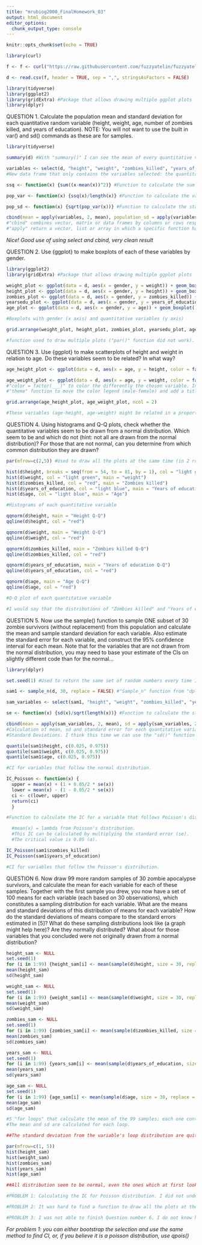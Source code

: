 ```yaml
---
title: "mrubiog2000_FinalHomework_03"
output: html_document
editor_options: 
  chunk_output_type: console
---
```


```r
knitr::opts_chunk$set(echo = TRUE)
```


```r
library(curl)

f <- f <- curl("https://raw.githubusercontent.com/fuzzyatelin/fuzzyatelin.github.io/master/AN588_Fall21/zombies.csv")

d <- read.csv(f, header = TRUE, sep = ",", stringsAsFactors = FALSE)
```

```r
library(tidyverse)
library(ggplot2)
library(gridExtra) #Package that allows drawing multiple ggplot plots
library(dplyr)
```


QUESTION 1. Calculate the population mean and standard deviation for each quantitative random variable (height, weight, age, number of zombies killed, and years of education). NOTE: You will not want to use the built in var() and sd() commands as these are for samples.

```r
library(tidyverse)

summary(d) #With "summary()" I can see the mean of every quantitative value from the whole population.

variables <- select(d, "height", "weight", "zombies_killed", "years_of_education", "age")
#New data frame that only contains the variables selected: the quantitative variables. (@nkelly's idea).

ssq <- function(x) {sum((x-mean(x))^2)} #Function to calculate the sum of squares.

pop_var <- function(x) {ssq(x)/length(x)} #Function to calculate the variance of the population (note it is divided by "n" instead of by "n-1").

pop_sd <- function(x) {sqrt(pop_var(x))} #Function to calculate the standard deviation of the population.

cbind(mean = apply(variables, 2, mean), population_sd = apply(variables, 2, pop_sd))
#"cbind" combines vector, matrix or data frames by columns or rows respectively.
#"apply" return a vector, list or array in which a specific function has been applied. "2" indicates columns ("1" indicates rows) (@nkelley's idea).

```

*Nice! Good use of using select and cbind, very clean result*

QUESTION 2. Use {ggplot} to make boxplots of each of these variables by gender.

```r

library(ggplot2)
library(gridExtra) #Package that allows drawing multiple ggplot plots

weight_plot <- ggplot(data = d, aes(x = gender, y = weight)) + geom_boxplot()
height_plot <- ggplot(data = d, aes(x = gender, y = height)) + geom_boxplot()
zombies_plot <- ggplot(data = d, aes(x = gender, y = zombies_killed)) + geom_boxplot()
yearsedu_plot <- ggplot(data = d, aes(x = gender, y = years_of_education)) + geom_boxplot()
age_plot <- ggplot(data = d, aes(x = gender, y = age)) + geom_boxplot()

#Boxplots with gender (x axis) and quantitative variables (y axis)

grid.arrange(weight_plot, height_plot, zombies_plot, yearsedu_plot, age_plot, ncol=3)

#function used to draw multiple plots ("par()" function did not work).

```


QUESTION 3. Use {ggplot} to make scatterplots of height and weight in relation to age. Do these variables seem to be related? In what way?

```r

age_height_plot <- ggplot(data = d, aes(x = age, y = height, color = factor(gender))) + geom_point() + theme(legend.position = "bottom")

age_weight_plot <- ggplot(data = d, aes(x = age, y = weight, color = factor(gender))) + geom_point() + theme(legend.position = "bottom")
#"color = factor(___)" to color the differently the chosen variable. In this case "gender" that has 2 possibles outcomes: "male" or "female" (@aer13's idea).
#"theme" function to move the color legend (male-female) and add a title.

grid.arrange(age_height_plot, age_weight_plot, ncol = 2)

#These variables (age-height, age-weight) might be related in a proportional way (they in/decrease at the same time), but in the age-weight plot there is more dispersion.

```


QUESTION 4. Using histograms and Q-Q plots, check whether the quantitative variables seem to be drawn from a normal distribution. Which seem to be and which do not (hint: not all are drawn from the normal distribution)? For those that are not normal, can you determine from which common distribution they are drawn?

```r
par(mfrow=c(2,5)) #Used to draw all the plots at the same time (in 2 rows and 5 columns)

hist(d$height, breaks = seq(from = 54, to = 81, by = 1), col = "light green", main = "Height")
hist(d$weight, col = "light green", main = "weight")
hist(d$zombies_killed, col = "red", main = "Zombies killed")
hist(d$years_of_education, col = "light blue", main = "Years of education")
hist(d$age, col = "light blue", main = "Age")

#Histograms of each quantitative variable

qqnorm(d$height, main = "Height Q-Q")
qqline(d$height, col = "red")

qqnorm(d$weight, main = "Weight Q-Q")
qqline(d$weight, col = "red")

qqnorm(d$zombies_killed, main = "Zombies killed Q-Q")
qqline(d$zombies_killed, col = "red")

qqnorm(d$years_of_education, main = "Years of education Q-Q")
qqline(d$years_of_education, col = "red")

qqnorm(d$age, main = "Age Q-Q")
qqline(d$age, col = "red")

#Q-Q plot of each quantitative variable

#I would say that the distributions of "Zombies killed" and "Years of education" are not normal because the data in the Q-Q plot does not match with the line. The shape of their distribution matches with the Poisson distribution (and it seems logic because they are discrete variables that are counted)

```


QUESTION 5. Now use the sample() function to sample ONE subset of 30 zombie survivors (without replacement) from this population and calculate the mean and sample standard deviation for each variable. Also estimate the standard error for each variable, and construct the 95% confidence interval for each mean. Note that for the variables that are not drawn from the normal distribution, you may need to base your estimate of the CIs on slightly different code than for the normal…

```r
library(dplyr)

set.seed(1) #Used to return the same set of random numbers every time I run the code.

sam1 <- sample_n(d, 30, replace = FALSE) #"Sample_n" function from "dplyr" package allow to randomly select samples from a data frame. I tried to use the "Sample" but id did not work.

sam_variables <- select(sam1, "height", "weight", "zombies_killed", "years_of_education", "age")

se <- function(x) {sd(x)/sqrt(length(x))} #Function to calculate the standard error.

cbind(mean = apply(sam_variables, 2, mean), sd = apply(sam_variables, 2, sd), se = apply(sam_variables, 2, se))
#Calculation of mean, sd and standard error for each quantitative variable of the sample.
#Standard Deviations. I think this time we can use the "sd()" function because we are studying a sample. In QUESTION 1 I think we could not because we were studying the whole population.

quantile(sam1$height, c(0.025, 0.975)) 
quantile(sam1$weight, c(0.025, 0.975))
quantile(sam1$age, c(0.025, 0.975)) 

#CI for variables that follow the normal distribution.

IC_Poisson <- function(x) {
  upper = mean(x) + (1 + 0.05/2 * se(x))
  lower = mean(x) - (1 - 0.05/2 * se(x))
  ci <- c(lower, upper)
  return(ci)
  }

#Function to calculate the IC for a variable that follows Poisson's distribution.

  #mean(x) = lambda from Poisson's distribution.
  #This IC can be calculated by multiplying the standard error (se).
  #The critical value is 0.05 (α).

IC_Poisson(sam1$zombies_killed)
IC_Poisson(sam1$years_of_education)

#CI for variables that follow the Poisson's distribution.

```


QUESTION 6. Now draw 99 more random samples of 30 zombie apocalypse survivors, and calculate the mean for each variable for each of these samples.
  Together with the first sample you drew, you now have a set of 100 means for each variable (each based on 30 observations), which constitutes a sampling distribution for each variable. What are the means and standard deviations of this distribution of means for each variable? How do the standard deviations of means compare to the standard errors estimated in [5]?
  What do these sampling distributions look like (a graph might help here)? Are they normally distributed? What about for those variables that you concluded were not originally drawn from a normal distribution?

```r

height_sam <- NULL
set.seed(1)
for (i in 1:99) {height_sam[i] <- mean(sample(d$height, size = 30, replace = FALSE))}
mean(height_sam)
sd(height_sam)

weight_sam <- NULL
set.seed(1)
for (i in 1:99) {weight_sam[i] <- mean(sample(d$weight, size = 30, replace = FALSE))}
mean(weight_sam)
sd(weight_sam)

zombies_sam <- NULL
set.seed(1)
for (i in 1:99) {zombies_sam[i] <- mean(sample(d$zombies_killed, size = 30, replace = FALSE))}
mean(zombies_sam)
sd(zombies_sam)

years_sam <- NULL
set.seed(1)
for (i in 1:99) {years_sam[i] <- mean(sample(d$years_of_education, size = 30, replace = FALSE))}
mean(years_sam)
sd(years_sam)

age_sam <- NULL
set.seed(1)
for (i in 1:99) {age_sam[i] <- mean(sample(d$age, size = 30, replace = FALSE))}
mean(age_sam)
sd(age_sam)

#5 "for loops" that calculate the mean of the 99 samples; each one contains 30 values from the quantitative variables from the zombie survivors.
#The mean and sd are calculated for each loop.

##The standard deviation from the variable's loop distribution are quite similar to the standard error from the variable's 1 sampled-distribution.

par(mfrow=c(1, 5))
hist(height_sam)
hist(weight_sam)
hist(zombies_sam)
hist(years_sam)
hist(age_sam)

##All distribution seem to be normal, even the ones which at first looked Poisson. This is because we are setting a distribution for the means of the values instead of the values themselves.

```


```r
#PROBLEM 1: Calculating the IC for Poisson distribution. I did not understand why I had to use a different method from the Normal distribution. "SOLUTION" The way I discovered in Google worked (I think) but I did not fully understood it.

#PROBLEM 2: It was hard to find a function to draw all the plots at the same time. SOLUTION: I googled it and finally discovered one.

#PROBLEM 3: I was not able to finish Question number 6. I do not know how to apply different functions within the same loop or applying a function to only specific variables to a generated sample from a loop (or just selecting them).

```

*For problem 1: you can either bootstrap the selection and use the same method to find CI, or, if you believe it is a poisson distribution, use qpois()*  